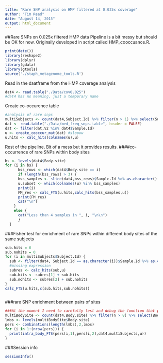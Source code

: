 ```yaml
---
title: "Rare SNP analysis on HMP filtered at 0.025x coverage"
author: "Tim Read"
date: "August 14, 2015"
output: html_document
---
```


##Rare SNPs on 0.025x filtered HMP data
Pipeline is a bit messy but should be OK for now. Originally developed in script called  HMP_cooccuance.R.

```r
print(date())
library(reshape2)
library(dplyr)
library(gdata)
library(gtools)
source('./staph_metagenome_tools.R')
```

Read in the daatframe from the HMP coverage analysis

```r
dat4 <- read.table("./Data/cov0.025")
#dat4 has no meaning, just a temporary name 
```

Create co-occurence table 
```r
#analysis of rare snps
multiSubjects <- count(dat4,Subject.Id) %>% filter(n > 1) %>% select(Subject.Id )
dat <- read.table("./Data/med_freq_snps.table", header = FALSE)
dat <- filter(dat,V2 %in% dat4$Sample.Id)
u <- create_cooccur_mat(dat) #slooow
u.hits <- calc_hits(colnames(u),u)
```

Rest of the pipeline.  Bit of a mess but it provides results.
####co-occurrence of rare SNPs within body sites
```r

bs <- levels(dat4$Body.site)
for (i in bs) {
      bss_rows <- which(dat4$Body.site == i)
      if (length(bss_rows) > 3) {
      bss_samples <- slice(dat4,bss_rows)$Sample.Id %>% as.character()
      u.subset <- which(colnames(u) %in% bss_samples)
      print(i)
      FM_res <- calc_FTS(u.hits,calc_hits(bss_samples,u))
      print(FM_res)
      cat("\n")
    }
    else {
      cat("Less than 4 samples in ", i, "\n\n")
      }
  }


```
###Fisher test for enrichment of rare SNPs within different body sites of the same subjects
```r
sub.hits = 0
sub.nohits = 0
for (i in multiSubjects$Subject.Id) {
  sub <- filter(dat4, Subject.Id == as.character(i))$Sample.Id %>% as.character()
  #missing expression
  subres <- calc_hits(sub,u)
  sub.hits <- subres[1] + sub.hits
  sub.nohits <- subres[2] + sub.nohits
}
calc_FTS(u.hits,c(sub.hits,sub.nohits))



```
###rare SNP enrichment between pairs of sites
```r
###At the moment I need to carefully test and debug the function that produces the matrix.  Discounting for now
multiBodySite <- count(dat4,Body.site) %>% filter(n > 8) %>% select(Body.site)
lmbs <- levels(multiBodySite$Body.site)
pers <- combinations(length(lmbs),2,lmbs)
for (i in 1:(nrow(pers))) {
  print(intra_body_FTS(pers[i,1],pers[i,2],dat4,multiSubjects,u))
}

```


###Session info
```r
sessionInfo()
```

